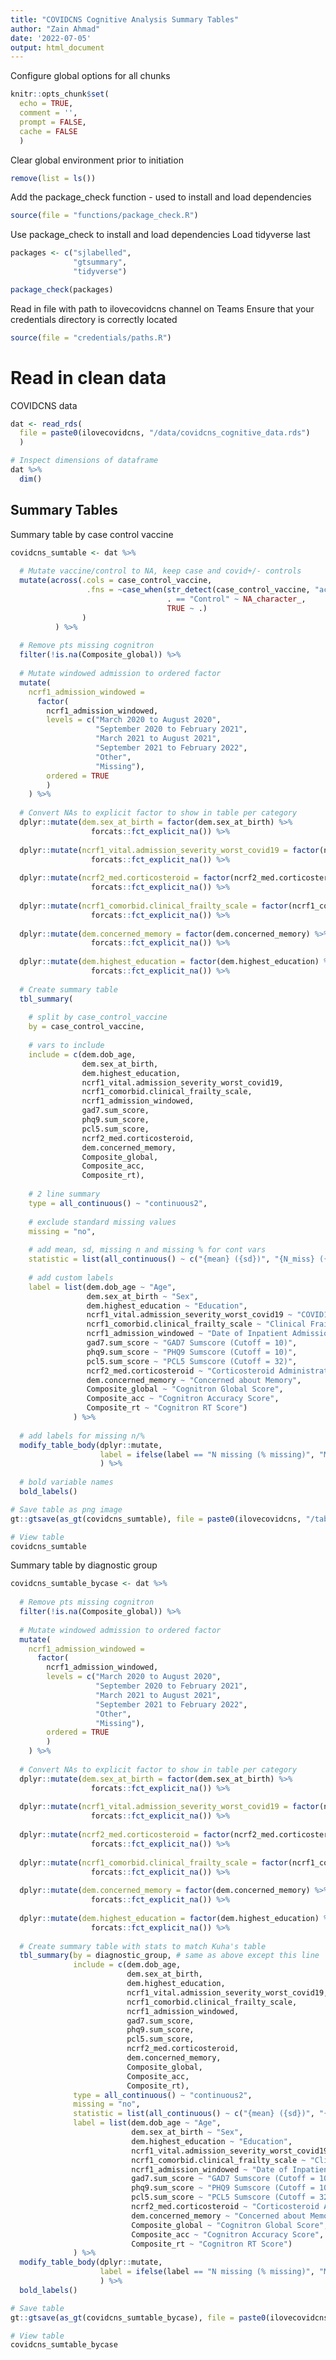 ```yaml
---
title: "COVIDCNS Cognitive Analysis Summary Tables"
author: "Zain Ahmad"
date: '2022-07-05'
output: html_document
---
```


Configure global options for all chunks
```r
knitr::opts_chunk$set(
  echo = TRUE,
  comment = '',
  prompt = FALSE,
  cache = FALSE
  )
```

Clear global environment prior to initiation
```r
remove(list = ls())
```

Add the package_check function - used to install and load dependencies
```r
source(file = "functions/package_check.R")
```

Use package_check to install and load dependencies
Load tidyverse last
```r
packages <- c("sjlabelled",
              "gtsummary",
              "tidyverse")

package_check(packages)
```

Read in file with path to ilovecovidcns channel on Teams
Ensure that your credentials directory is correctly located
```r
source(file = "credentials/paths.R")
```

# Read in clean data

COVIDCNS data
```r
dat <- read_rds(
  file = paste0(ilovecovidcns, "/data/covidcns_cognitive_data.rds")
  )

# Inspect dimensions of dataframe 
dat %>%
  dim()
```

## Summary Tables

Summary table by case control vaccine
```r
covidcns_sumtable <- dat %>%
  
  # Mutate vaccine/control to NA, keep case and covid+/- controls
  mutate(across(.cols = case_control_vaccine,
                 .fns = ~case_when(str_detect(case_control_vaccine, "accine") ~ NA_character_,
                                   . == "Control" ~ NA_character_,
                                   TRUE ~ .)
                )
          ) %>%
  
  # Remove pts missing cognitron
  filter(!is.na(Composite_global)) %>%
  
  # Mutate windowed admission to ordered factor
  mutate(
    ncrf1_admission_windowed = 
      factor(
        ncrf1_admission_windowed,
        levels = c("March 2020 to August 2020",
                   "September 2020 to February 2021",
                   "March 2021 to August 2021",
                   "September 2021 to February 2022",
                   "Other",
                   "Missing"),
        ordered = TRUE
        )
    ) %>%
  
  # Convert NAs to explicit factor to show in table per category
  dplyr::mutate(dem.sex_at_birth = factor(dem.sex_at_birth) %>%
                  forcats::fct_explicit_na()) %>%
  
  dplyr::mutate(ncrf1_vital.admission_severity_worst_covid19 = factor(ncrf1_vital.admission_severity_worst_covid19) %>%
                  forcats::fct_explicit_na()) %>%
  
  dplyr::mutate(ncrf2_med.corticosteroid = factor(ncrf2_med.corticosteroid) %>%
                  forcats::fct_explicit_na()) %>%
  
  dplyr::mutate(ncrf1_comorbid.clinical_frailty_scale = factor(ncrf1_comorbid.clinical_frailty_scale) %>%
                  forcats::fct_explicit_na()) %>%
  
  dplyr::mutate(dem.concerned_memory = factor(dem.concerned_memory) %>%
                  forcats::fct_explicit_na()) %>%
  
  dplyr::mutate(dem.highest_education = factor(dem.highest_education) %>%
                  forcats::fct_explicit_na()) %>%
  
  # Create summary table
  tbl_summary(
    
    # split by case_control_vaccine
    by = case_control_vaccine,
              
    # vars to include
    include = c(dem.dob_age,
                dem.sex_at_birth,
                dem.highest_education,
                ncrf1_vital.admission_severity_worst_covid19,
                ncrf1_comorbid.clinical_frailty_scale,
                ncrf1_admission_windowed,
                gad7.sum_score,
                phq9.sum_score,
                pcl5.sum_score,
                ncrf2_med.corticosteroid,
                dem.concerned_memory,
                Composite_global,
                Composite_acc,
                Composite_rt),
    
    # 2 line summary
    type = all_continuous() ~ "continuous2",
    
    # exclude standard missing values
    missing = "no",
    
    # add mean, sd, missing n and missing % for cont vars
    statistic = list(all_continuous() ~ c("{mean} ({sd})", "{N_miss} ({p_miss}%)")),
    
    # add custom labels
    label = list(dem.dob_age ~ "Age",
                 dem.sex_at_birth ~ "Sex",
                 dem.highest_education ~ "Education",
                 ncrf1_vital.admission_severity_worst_covid19 ~ "COVID19 Severity",
                 ncrf1_comorbid.clinical_frailty_scale ~ "Clinical Frailty Score",
                 ncrf1_admission_windowed ~ "Date of Inpatient Admission",
                 gad7.sum_score ~ "GAD7 Sumscore (Cutoff = 10)",
                 phq9.sum_score ~ "PHQ9 Sumscore (Cutoff = 10)",
                 pcl5.sum_score ~ "PCL5 Sumscore (Cutoff = 32)",
                 ncrf2_med.corticosteroid ~ "Corticosteroid Administration",
                 dem.concerned_memory ~ "Concerned about Memory",
                 Composite_global ~ "Cognitron Global Score",
                 Composite_acc ~ "Cognitron Accuracy Score",
                 Composite_rt ~ "Cognitron RT Score")
              ) %>%
  
  # add labels for missing n/%
  modify_table_body(dplyr::mutate,
                    label = ifelse(label == "N missing (% missing)", "Missing", label)
                    ) %>%
  
  # bold variable names
  bold_labels()

# Save table as png image
gt::gtsave(as_gt(covidcns_sumtable), file = paste0(ilovecovidcns, "/tables/summary/covidcns_sumtable.png"))

# View table
covidcns_sumtable
```

Summary table by diagnostic group
```r
covidcns_sumtable_bycase <- dat %>%
  
  # Remove pts missing cognitron
  filter(!is.na(Composite_global)) %>%
  
  # Mutate windowed admission to ordered factor
  mutate(
    ncrf1_admission_windowed = 
      factor(
        ncrf1_admission_windowed,
        levels = c("March 2020 to August 2020",
                   "September 2020 to February 2021",
                   "March 2021 to August 2021",
                   "September 2021 to February 2022",
                   "Other",
                   "Missing"),
        ordered = TRUE
        )
    ) %>%
  
  # Convert NAs to explicit factor to show in table per category
  dplyr::mutate(dem.sex_at_birth = factor(dem.sex_at_birth) %>%
                  forcats::fct_explicit_na()) %>%
  
  dplyr::mutate(ncrf1_vital.admission_severity_worst_covid19 = factor(ncrf1_vital.admission_severity_worst_covid19) %>%
                  forcats::fct_explicit_na()) %>%
  
  dplyr::mutate(ncrf2_med.corticosteroid = factor(ncrf2_med.corticosteroid) %>%
                  forcats::fct_explicit_na()) %>%
  
  dplyr::mutate(ncrf1_comorbid.clinical_frailty_scale = factor(ncrf1_comorbid.clinical_frailty_scale) %>%
                  forcats::fct_explicit_na()) %>%
  
  dplyr::mutate(dem.concerned_memory = factor(dem.concerned_memory) %>%
                  forcats::fct_explicit_na()) %>%
  
  dplyr::mutate(dem.highest_education = factor(dem.highest_education) %>%
                  forcats::fct_explicit_na()) %>%
  
  # Create summary table with stats to match Kuha's table
  tbl_summary(by = diagnostic_group, # same as above except this line
              include = c(dem.dob_age,
                          dem.sex_at_birth,
                          dem.highest_education,
                          ncrf1_vital.admission_severity_worst_covid19,
                          ncrf1_comorbid.clinical_frailty_scale,
                          ncrf1_admission_windowed,
                          gad7.sum_score,
                          phq9.sum_score,
                          pcl5.sum_score,
                          ncrf2_med.corticosteroid,
                          dem.concerned_memory,
                          Composite_global,
                          Composite_acc,
                          Composite_rt),
              type = all_continuous() ~ "continuous2",
              missing = "no",
              statistic = list(all_continuous() ~ c("{mean} ({sd})", "{N_miss} ({p_miss}%)")),
              label = list(dem.dob_age ~ "Age",
                           dem.sex_at_birth ~ "Sex",
                           dem.highest_education ~ "Education",
                           ncrf1_vital.admission_severity_worst_covid19 ~ "COVID19 Severity",
                           ncrf1_comorbid.clinical_frailty_scale ~ "Clinical Frailty Score",
                           ncrf1_admission_windowed ~ "Date of Inpatient Admission",
                           gad7.sum_score ~ "GAD7 Sumscore (Cutoff = 10)",
                           phq9.sum_score ~ "PHQ9 Sumscore (Cutoff = 10)",
                           pcl5.sum_score ~ "PCL5 Sumscore (Cutoff = 32)",
                           ncrf2_med.corticosteroid ~ "Corticosteroid Administration",
                           dem.concerned_memory ~ "Concerned about Memory",
                           Composite_global ~ "Cognitron Global Score",
                           Composite_acc ~ "Cognitron Accuracy Score",
                           Composite_rt ~ "Cognitron RT Score")
              ) %>%
  modify_table_body(dplyr::mutate,
                    label = ifelse(label == "N missing (% missing)", "Missing", label)
                    ) %>%
  bold_labels()

# Save table
gt::gtsave(as_gt(covidcns_sumtable_bycase), file = paste0(ilovecovidcns, "/tables/summary/covidcns_sumtable_bycase.png"))

# View table
covidcns_sumtable_bycase
```
